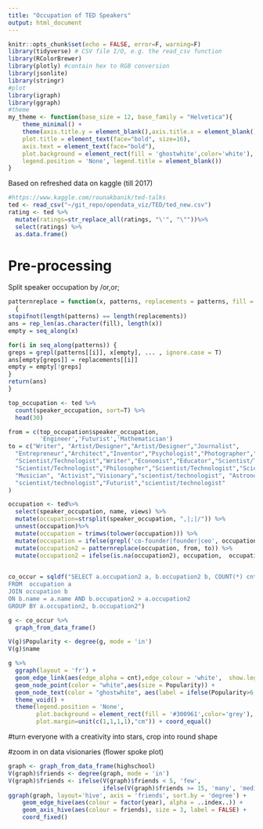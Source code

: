 ```yaml
---
title: "Occupation of TED Speakers"
output: html_document
---
```


```r
knitr::opts_chunk$set(echo = FALSE, error=F, warning=F)
library(tidyverse) # CSV file I/O, e.g. the read_csv function
library(RColorBrewer)
library(plotly) #contain hex to RGB conversion
library(jsonlite)
library(stringr)
#plot
library(igraph)
library(ggraph)
#theme
my_theme <- function(base_size = 12, base_family = "Helvetica"){
    theme_minimal() +
    theme(axis.title.y = element_blank(),axis.title.x = element_blank(),
    plot.title = element_text(face="bold", size=16),
    axis.text = element_text(face="bold"),
    plot.background = element_rect(fill = 'ghostwhite',color='white'),
    legend.position = 'None', legend.title = element_blank())
}

```

Based on refreshed data on kaggle (till 2017)

```r
#https://www.kaggle.com/rounakbanik/ted-talks
ted <- read_csv("~/git_repo/opendata_viz/TED/ted_new.csv")
rating <- ted %>%
  mutate(ratings=str_replace_all(ratings, "\'", "\""))%>%
  select(ratings) %>% 
  as.data.frame()
```
# Pre-processing
Split speaker occupation by /or,or;

```r
patternreplace = function(x, patterns, replacements = patterns, fill = NA, ...)
  {
stopifnot(length(patterns) == length(replacements))
ans = rep_len(as.character(fill), length(x))    
empty = seq_along(x)

for(i in seq_along(patterns)) {
greps = grepl(patterns[[i]], x[empty], ... , ignore.case = T)
ans[empty[greps]] = replacements[[i]]  
empty = empty[!greps]
}
return(ans)
}

top_occupation <- ted %>%
  count(speaker_occupation, sort=T) %>%
  head(30)

from = c(top_occupation$speaker_occupation,
         'Engineer','Futurist','Mathematician')
to = c("Writer", "Artist/Designer","Artist/Designer","Journalist",
  "Entrepreneur","Architect","Inventor","Psychologist","Photographer","Filmmaker",
  "Scientist/Technologist","Writer","Economist","Educator","Scientist/Technologist",
  "Scientist/Technologist","Philosopher","Scientist/Technologist","Scientist/Technologist",
  "Musician", "Activist","Visionary","scientist/technologist", "Astronomer", "Behavioral economist","artist/designer", "Historian","scientist/technologist","Philanthropist","writer",
  "scientist/technologist","Futurist","scientist/technologist"
)
```

```r
occupation <- ted%>%
  select(speaker_occupation, name, views) %>% 
  mutate(occupation=strsplit(speaker_occupation, ",|;|/")) %>% 
  unnest(occupation)%>%
  mutate(occupation = trimws(tolower(occupation))) %>%
  mutate(occupation = ifelse(grepl('co-founder|founder|ceo', occupation ),'entrepreneur',occupation)) %>%
  mutate(occupation2 = patternreplace(occupation, from, to)) %>%
  mutate(occupation2 = ifelse(is.na(occupation2), occupation,  occupation2))
  
```


```r
co_occur = sqldf("SELECT a.occupation2 a, b.occupation2 b, COUNT(*) cnt
FROM  occupation a 
JOIN occupation b 
ON b.name = a.name AND b.occupation2 > a.occupation2
GROUP BY a.occupation2, b.occupation2")

g <- co_occur %>% 
  graph_from_data_frame() 

V(g)$Popularity <- degree(g, mode = 'in')
V(g)$name

```

```r

g %>%
  ggraph(layout = 'fr') +
  geom_edge_link(aes(edge_alpha = cnt),edge_colour = 'white',  show.legend = FALSE) +
  geom_node_point(color = "white",aes(size = Popularity)) +
  geom_node_text(color = "ghostwhite", aes(label = ifelse(Popularity>6, V(g)$name,'')), size=3, repel = TRUE) +
  theme_void() + 
  theme(legend.position = 'None',
        plot.background = element_rect(fill = '#300961',color='grey'),
        plot.margin=unit(c(1,1,1,1),"cm")) + coord_equal()

```

#turn everyone with a creativity into stars, crop into round shape

#zoom in on data visionaries (flower spoke plot)
```r
graph <- graph_from_data_frame(highschool)
V(graph)$friends <- degree(graph, mode = 'in')
V(graph)$friends <- ifelse(V(graph)$friends < 5, 'few', 
                           ifelse(V(graph)$friends >= 15, 'many', 'medium'))
ggraph(graph, layout='hive', axis = 'friends', sort.by = 'degree') + 
    geom_edge_hive(aes(colour = factor(year), alpha = ..index..)) + 
    geom_axis_hive(aes(colour = friends), size = 3, label = FALSE) + 
    coord_fixed()
```


